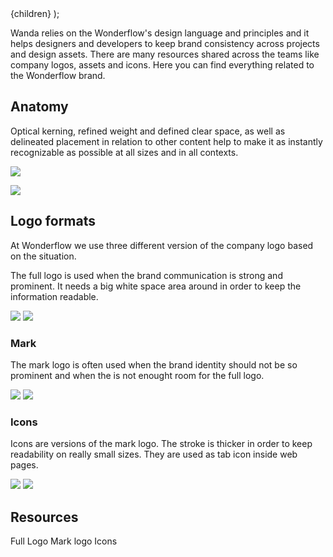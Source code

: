 
  <MdxLayout title="Brand" description="Wonderflow's digital identity">
    {children}
  </MdxLayout>
);

Wanda relies on the Wonderflow's design language and principles and it helps designers and developers to keep brand consistency across projects and design assets. There are many resources shared across the teams like company logos, assets and icons. Here you can find everything related to the Wonderflow brand.

## Anatomy

Optical kerning, refined weight and defined clear space, as well as delineated placement in relation to other content help to make it as instantly recognizable as possible at all sizes and in all contexts.

![](/design/brand/logo-anatomy.svg)

![](/design/brand/logo-colors.svg)

## Logo formats

At Wonderflow we use three different version of the company logo based on the situation.

The full logo is used when the brand communication is strong and prominent. It needs a big white space area around in order to keep the information readable.

<Stack direction="row" columnGap={24}>
  <Zoomer>
    <img
      loading="lazy"
      decoding="async"
      src="/design/brand/full-logo-light.svg"
    />
  </Zoomer>
  <Zoomer>
    <img
      loading="lazy"
      decoding="async"
      src="/design/brand/full-logo-dark.svg"
    />
  </Zoomer>
</Stack>

### Mark

The mark logo is often used when the brand identity should not be so prominent and when the is not enought room for the full logo.

<Stack direction="row" columnGap={24}>
  <Zoomer>
    <img
      loading="lazy"
      decoding="async"
      src="/design/brand/mark-logo-light.svg"
    />
  </Zoomer>
  <Zoomer>
    <img
      loading="lazy"
      decoding="async"
      src="/design/brand/mark-logo-dark.svg"
    />
  </Zoomer>
</Stack>

### Icons

Icons are versions of the mark logo. The stroke is thicker in order to keep readability on really small sizes. They are used as tab icon inside web pages.

<Stack direction="row" columnGap={24}>
  <Zoomer>
    <img
      loading="lazy"
      decoding="async"
      src="/design/brand/icon-logo-light.svg"
    />
  </Zoomer>
  <Zoomer>
    <img
      loading="lazy"
      decoding="async"
      src="/design/brand/icon-logo-dark.svg"
    />
  </Zoomer>
</Stack>

## Resources

<TileGrid>
  <Tile
    icon="arrow-down-to-bracket"
    as="a"
    href="/assets/logo/full-logo.zip"
    download
  >
    <Text weight="bold">Full Logo</Text>
  </Tile>
  <Tile
    icon="arrow-down-to-bracket"
    as="a"
    href="/assets/logo/mark-logo.zip"
    download
  >
    <Text weight="bold">Mark logo</Text>
  </Tile>
  <Tile
    icon="arrow-down-to-bracket"
    as="a"
    href="/assets/logo/icons.zip"
    download
  >
    <Text weight="bold">Icons</Text>
  </Tile>
</TileGrid>
